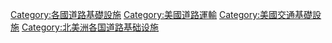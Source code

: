[[Category:各國道路基礎設施|Category:各國道路基礎設施]]
[[Category:美國道路運輸|Category:美國道路運輸]]
[[Category:美國交通基礎設施|Category:美國交通基礎設施]]
[[Category:北美洲各国道路基础设施|Category:北美洲各国道路基础设施]]